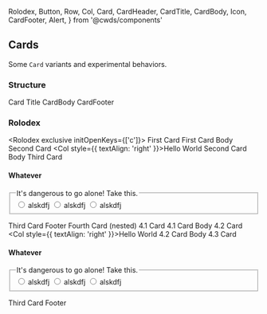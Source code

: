   Rolodex,
  Button,
  Row,
  Col,
  Card,
  CardHeader,
  CardTitle,
  CardBody,
  Icon,
  CardFooter,
  Alert,
} from '@cwds/components'

## Cards

Some `Card` variants and experimental behaviors.

### Structure

<Card>
  <CardHeader>
    <CardTitle>Card Title</CardTitle>
  </CardHeader>
  <CardBody>CardBody</CardBody>
  <CardFooter>CardFooter</CardFooter>
</Card>

### Rolodex

<Rolodex exclusive initOpenKeys={['c']}>
  <Card key="a">
    <CardHeader>
      <CardTitle>First Card</CardTitle>
    </CardHeader>
    <CardBody>First Card Body</CardBody>
  </Card>
  <Card key="b">
    <CardHeader>
      <Row>
        <Col>
          <CardTitle>Second Card</CardTitle>
        </Col>
        <Col style={{ textAlign: 'right' }}>Hello World</Col>
      </Row>
    </CardHeader>
    <CardBody>Second Card Body</CardBody>
  </Card>
  <Card key="c">
    <CardHeader>
      <CardTitle>Third Card</CardTitle>
    </CardHeader>
    <CardBody>
      <h4>Whatever</h4>
      <form>
        <fieldset>
          <legend>It's dangerous to go alone! Take this.</legend>
          <label>
            <input type="radio" name="foo" /> alskdfj
          </label>
          <label>
            <input type="radio" name="foo" /> alskdfj
          </label>
          <label>
            <input type="radio" name="foo" /> alskdfj
          </label>
        </fieldset>
      </form>
    </CardBody>
    <CardFooter>Third Card Footer</CardFooter>
  </Card>
  <Card key="d">
    <CardHeader>
      <CardTitle>Fourth Card (nested)</CardTitle>
    </CardHeader>
    <CardBody>
      <Rolodex animate>
        <Card key="a">
          <CardHeader>
            <CardTitle>4.1 Card</CardTitle>
          </CardHeader>
          <CardBody>4.1 Card Body</CardBody>
        </Card>
        <Card key="b">
          <CardHeader>
            <Row>
              <Col>
                <CardTitle>4.2 Card</CardTitle>
              </Col>
              <Col style={{ textAlign: 'right' }}>Hello World</Col>
            </Row>
          </CardHeader>
          <CardBody>4.2 Card Body</CardBody>
        </Card>
        <Card card="c">
          <CardHeader>
            <CardTitle>4.3 Card</CardTitle>
          </CardHeader>
          <CardBody>
            <h4>Whatever</h4>
            <form>
              <fieldset>
                <legend>It's dangerous to go alone! Take this.</legend>
                <label>
                  <input type="radio" name="foo" /> alskdfj
                </label>
                <label>
                  <input type="radio" name="foo" /> alskdfj
                </label>
                <label>
                  <input type="radio" name="foo" /> alskdfj
                </label>
              </fieldset>
            </form>
          </CardBody>
          <CardFooter>Third Card Footer</CardFooter>
        </Card>
      </Rolodex>
    </CardBody>
  </Card>
</Rolodex>
